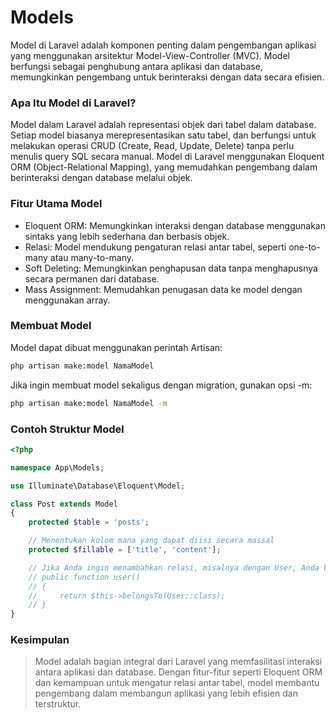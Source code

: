 # Models
Model di Laravel adalah komponen penting dalam pengembangan aplikasi yang menggunakan arsitektur Model-View-Controller (MVC). Model berfungsi sebagai penghubung antara aplikasi dan database, memungkinkan pengembang untuk berinteraksi dengan data secara efisien.

### Apa Itu Model di Laravel?
Model dalam Laravel adalah representasi objek dari tabel dalam database. Setiap model biasanya merepresentasikan satu tabel, dan berfungsi untuk melakukan operasi CRUD (Create, Read, Update, Delete) tanpa perlu menulis query SQL secara manual. Model di Laravel menggunakan Eloquent ORM (Object-Relational Mapping), yang memudahkan pengembang dalam berinteraksi dengan database melalui objek.

### Fitur Utama Model
- Eloquent ORM: Memungkinkan interaksi dengan database menggunakan sintaks yang lebih sederhana dan berbasis objek.
- Relasi: Model mendukung pengaturan relasi antar tabel, seperti one-to-many atau many-to-many.
- Soft Deleting: Memungkinkan penghapusan data tanpa menghapusnya secara permanen dari database.
- Mass Assignment: Memudahkan penugasan data ke model dengan menggunakan array.

### Membuat Model
Model dapat dibuat menggunakan perintah Artisan:

```bash
php artisan make:model NamaModel
```

Jika ingin membuat model sekaligus dengan migration, gunakan opsi -m:
```bash
php artisan make:model NamaModel -m
```

### Contoh Struktur Model
```php filename="app/Models/Post.php" {3} copy
<?php

namespace App\Models;

use Illuminate\Database\Eloquent\Model;

class Post extends Model
{
    protected $table = 'posts';

    // Menentukan kolom mana yang dapat diisi secara massal
    protected $fillable = ['title', 'content'];

    // Jika Anda ingin menambahkan relasi, misalnya dengan User, Anda bisa menambahkannya di sini
    // public function user()
    // {
    //     return $this->belongsTo(User::class);
    // }
}
```

### Kesimpulan

> Model adalah bagian integral dari Laravel yang memfasilitasi interaksi antara aplikasi dan database. Dengan fitur-fitur seperti Eloquent ORM dan kemampuan untuk mengatur relasi antar tabel, model membantu pengembang dalam membangun aplikasi yang lebih efisien dan terstruktur.
